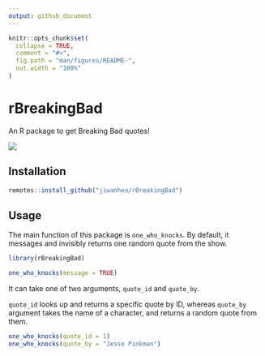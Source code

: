 ```yaml
---
output: github_document
---
```


<!-- README.md is generated from README.Rmd. Please edit that file -->

```r
knitr::opts_chunk$set(
  collapse = TRUE,
  comment = "#>",
  fig.path = "man/figures/README-",
  out.width = "100%"
)
```

# rBreakingBad

<!-- badges: start -->
<!-- badges: end -->

An R package to get Breaking Bad quotes!

![](https://media.giphy.com/media/3oFzmkkwfOGlzZ0gxi/giphy.gif)

## Installation

``` r
remotes::install_github("jiwanheo/rBreakingBad")
```

## Usage

The main function of this package is `one_who_knocks`. By default, it messages and invisibly returns one random quote from the show. 

```r
library(rBreakingBad)

one_who_knocks(message = TRUE)
```

It can take one of two arguments, `quote_id` and `quote_by`. 

`quote_id` looks up and returns a specific quote by ID, whereas `quote_by` argument takes the name of a character, and returns a random quote from them.

```r
one_who_knocks(quote_id = 1)
one_who_knocks(quote_by = "Jesse Pinkman")
```
